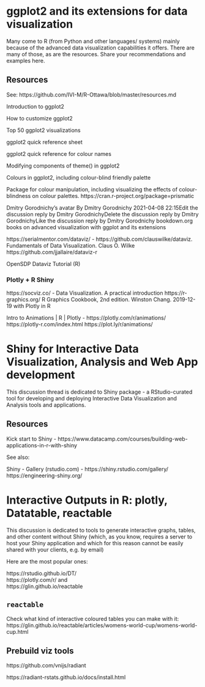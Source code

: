 



<!-- # (PART) Specialized topics {.unnumbered} -->



<!-- (and other languages/tools) -->



# ggplot2 and its extensions for data visualization


Many come to R (from Python and other languages/ systems) mainly because of the advanced data visualization capabilities it offers. There are many of those, as are the resources. Share your recommendations and examples here.



## Resources

See: https://github.com/IVI-M/R-Ottawa/blob/master/resources.md

Introduction to ggplot2

How to customize ggplot2

Top 50 ggplot2 visualizations

ggplot2 quick reference sheet

ggplot2 quick reference for colour names

Modifying components of theme() in ggplot2

Colours in ggplot2, including colour-blind friendly palette

Package for colour manipulation, including visualizing the effects of colour-blindness on colour palettes. https://cran.r-project.org/package=prismatic

Dmitry Gorodnichy's avatar
By Dmitry Gorodnichy 2021-04-08 22:15Edit the discussion reply by Dmitry GorodnichyDelete the discussion reply by Dmitry GorodnichyLike the discussion reply by Dmitry Gorodnichy
bookdown.org books on advanced visualization with ggplot and its extensions

https://serialmentor.com/dataviz/ - https://github.com/clauswilke/dataviz.
Fundamentals of Data Visualization. Claus O. Wilke
https://github.com/jjallaire/dataviz-r


OpenSDP Dataviz Tutorial (R)


### Plotly + R Shiny

https://socviz.co/ -
Data Visualization. A practical introduction
https://r-graphics.org/
R Graphics Cookbook, 2nd edition. Winston Chang. 2019-12-19
with Plotly in R

Intro to Animations | R | Plotly - https://plotly.com/r/animations/
https://plotly-r.com/index.html
https://plot.ly/r/animations/




# Shiny for Interactive Data Visualization, Analysis and Web App development


This discussion thread is dedicated to Shiny package - a  RStudio-curated tool for developing and deploying Interactive Data Visualization and Analysis tools and applications.

## Resources

Kick start to Shiny - https://www.datacamp.com/courses/building-web-applications-in-r-with-shiny

See also:

Shiny - Gallery (rstudio.com) - https://shiny.rstudio.com/gallery/
https://engineering-shiny.org/



# Interactive Outputs in R: plotly, Datatable, reactable

This  discussion is dedicated to tools to generate interactive graphs, tables, and other content without Shiny (which, as you know, requires a server to host your Shiny application and which for this reason cannot be easily shared with your clients, e.g. by email)



Here are the most popular ones:


https://rstudio.github.io/DT/  
https://plotly.com/r/ and   
https://glin.github.io/reactable  


## `reactable`
<!-- Your clients will love it -  -->

Check what kind of interactive coloured tables you can make with it: 
<!-- - it's like a coloured table inside your R generated report): -->
  https://glin.github.io/reactable/articles/womens-world-cup/womens-world-cup.html



## Prebuild viz tools

https://github.com/vnijs/radiant


https://radiant-rstats.github.io/docs/install.html